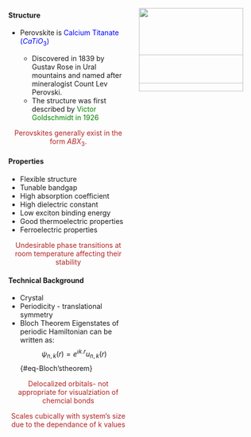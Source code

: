 

:::: {.columns}

::: {.column width="50%"}

:::{.panel-tabset}

#### Structure

- Perovskite is <span style= "color:Blue"> Calcium Titanate $(CaTiO_3)$ </span>

    - Discovered in 1839 by Gustav Rose in Ural mountains and named after mineralogist Count Lev Perovski.
    - The structure was first described by  <span style="color:Green"> Victor Goldschmidt in 1926 </span>


<div style="color:FireBrick; text-align:center">

Perovskites generally exist in the form $ABX_3$.

</div>

#### Properties
- Flexible structure
- Tunable bandgap
- High absorption coefficient
- High dielectric constant
- Low exciton binding energy
- Good thermoelectric properties
- Ferroelectric properties

<div style="color:FireBrick; text-align:center">

Undesirable phase transitions at room temperature affecting their stability

</div>


#### Technical Background

- Crystal
- Periodicity - translational symmetry
- Bloch Theorem
Eigenstates of periodic Hamiltonian can be written as:
$$
\psi_{n,k}(r) = e^{\iota k.r} u_{n,k}(r)
$${#eq-Bloch'stheorem}

<div style="color:FireBrick; text-align:center">

Delocalized orbitals- not appropriate for visualziation of chemcial bonds

</div>

<div style="color:FireBrick; text-align:center">

Scales cubically with system's size due to the dependance of k values

</div>

:::

:::

::: {.column width="50%"} 

::: {style="position: relative; width: 15em; height: 12em;"}
![](_figs/perovskite.png){.fragment style="position: absolute; top: 0; left: 0; width: 100%; height: 75%;"}
![](_figs/refs.png){.fragment style="position: absolute; top: 0; left: 0; width: 100%; height: 100%;"}
![](_figs/Bloch.jpg){.fragment style="position: absolute; top: 0; left: 0; width: 100%; height: 95%;"}
:::

<!-- ![](_figs/perovskite.png){width=120%}

:::{.fragment .fade-in}
![](_figs/Bloch.jpg){width=120%}
::: -->

:::



:::
